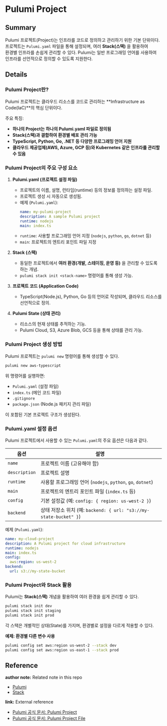 # Pulumi Project

## Summary

Pulumi 프로젝트(Project)는 인프라를 코드로 정의하고 관리하기 위한 기본 단위이다.  
프로젝트는 `Pulumi.yaml` 파일을 통해 설정되며, 여러 **Stack(스택)** 을 활용하여  
환경별 인프라를 손쉽게 관리할 수 있다. Pulumi는 일반 프로그래밍 언어를 사용하여  
인프라를 선언적으로 정의할 수 있도록 지원한다.

## Details

### Pulumi Project란?

Pulumi 프로젝트는 클라우드 리소스를 코드로 관리하는 **Infrastructure as Code(IaC)**의 핵심 단위이다.

주요 특징:

- **하나의 Project는 하나의 Pulumi.yaml 파일로 정의됨**
- **Stack(스택)과 결합하여 환경별 배포 관리 가능**
- **TypeScript, Python, Go, .NET 등 다양한 프로그래밍 언어 지원**
- **클라우드 제공업체(AWS, Azure, GCP 등)와 Kubernetes 같은 인프라를 관리할 수 있음**

### Pulumi Project의 주요 구성 요소

1. **Pulumi.yaml (프로젝트 설정 파일)**
   - 프로젝트의 이름, 설명, 런타임(runtime) 등의 정보를 정의하는 설정 파일.
   - 프로젝트 생성 시 자동으로 생성됨.
   - 예제 (`Pulumi.yaml`):
     ```yaml
     name: my-pulumi-project
     description: A sample Pulumi project
     runtime: nodejs
     main: index.ts
     ```
   - `runtime`: 사용할 프로그래밍 언어 지정 (`nodejs`, `python`, `go`, `dotnet` 등)
   - `main`: 프로젝트의 엔트리 포인트 파일 지정

2. **Stack (스택)**
   - 동일한 프로젝트에서 **여러 환경(개발, 스테이징, 운영 등)** 을 관리할 수 있도록 하는 개념.
   - `pulumi stack init <stack-name>` 명령어를 통해 생성 가능.

3. **프로젝트 코드 (Application Code)**
   - TypeScript(Node.js), Python, Go 등의 언어로 작성되며, 클라우드 리소스를 선언적으로 정의.

4. **Pulumi State (상태 관리)**
   - 리소스의 현재 상태를 추적하는 기능.
   - Pulumi Cloud, S3, Azure Blob, GCS 등을 통해 상태를 관리 가능.

### Pulumi Project 생성 방법

Pulumi 프로젝트는 `pulumi new` 명령어를 통해 생성할 수 있다.

```sh
pulumi new aws-typescript
```

위 명령어를 실행하면:

- `Pulumi.yaml` (설정 파일)
- `index.ts` (메인 코드 파일)
- `.gitignore`
- `package.json` (Node.js 패키지 관리 파일)

이 포함된 기본 프로젝트 구조가 생성된다.

### Pulumi.yaml 설정 옵션

Pulumi 프로젝트에서 사용할 수 있는 `Pulumi.yaml`의 주요 옵션은 다음과 같다.

| 옵션 | 설명 |
| --- | --- |
| `name` | 프로젝트 이름 (고유해야 함) |
| `description` | 프로젝트 설명 |
| `runtime` | 사용할 프로그래밍 언어 (`nodejs`, `python`, `go`, `dotnet`) |
| `main` | 프로젝트의 엔트리 포인트 파일 (`index.ts` 등) |
| `config` | 기본 설정값 (예: `config: { region: us-west-2 }`) |
| `backend` | 상태 저장소 위치 (예: `backend: { url: "s3://my-state-bucket" }`) |

예제 (`Pulumi.yaml`):

```yaml
name: my-cloud-project
description: A Pulumi project for cloud infrastructure
runtime: nodejs
main: index.ts
config:
  aws:region: us-west-2
backend:
  url: s3://my-state-bucket
```

### Pulumi Project와 Stack 활용

Pulumi는 **Stack(스택)** 개념을 활용하여 여러 환경을 쉽게 관리할 수 있다.

```sh
pulumi stack init dev
pulumi stack init staging
pulumi stack init prod
```

각 스택은 개별적인 상태(State)를 가지며, 환경별로 설정을 다르게 적용할 수 있다.

**예제: 환경별 다른 변수 사용**

```sh
pulumi config set aws:region us-west-2 --stack dev
pulumi config set aws:region us-east-1 --stack prod
```

## Reference

**author note:** Related note in this repo

- [Pulumi](./Pulumi.mdx)
- [Stack](./Stack.mdx)

**link:** External reference

- [Pulumi 공식 문서: Pulumi Project](https://www.pulumi.com/docs/iac/concepts/projects/)
- [Pulumi 공식 문서: Pulumi Project File](https://www.pulumi.com/docs/iac/concepts/projects/project-file/)
